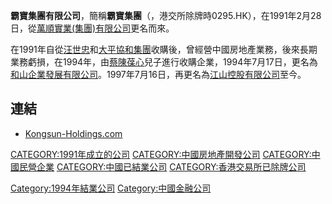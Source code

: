 '''霸寶集團有限公司'''，簡稱'''霸寶集團'''（'''{{lang-en|PACPO HOLDINGS LIMITED}}'''，港交所除牌時0295.HK），在1991年2月28日，從[[萬順實業(集團)有限公司|萬順實業(集團)有限公司]]更名而來。

在1991年自從[[汪世忠|汪世忠]]和[[大平協和集團|大平協和集團]]收購後，曾經營中國房地產業務，後來長期業務虧損，在1994年，由[[蔡陳葆心|蔡陳葆心]]兒子進行收購企業，1994年7月17日，更名為[[和山企業發展有限公司|和山企業發展有限公司]]。1997年7月16日，再更名為[[江山控股有限公司|江山控股有限公司]]至今。

==連結==
*[https://web.archive.org/web/20140517164623/http://www.kongsun-holdings.com/ Kongsun-Holdings.com]

[[Category:1994年結業公司|Category:1994年結業公司]]
[[CATEGORY:1991年成立的公司|CATEGORY:1991年成立的公司]]
[[CATEGORY:中國房地產開發公司|CATEGORY:中國房地產開發公司]]
[[CATEGORY:中國民營企業|CATEGORY:中國民營企業]]
[[CATEGORY:中國已結業公司|CATEGORY:中國已結業公司]]
[[CATEGORY:香港交易所已除牌公司|CATEGORY:香港交易所已除牌公司]]
[[Category:中國金融公司|Category:中國金融公司]]